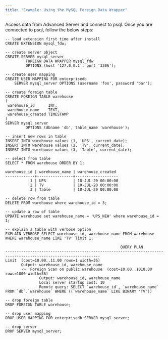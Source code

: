 ```yaml
---
title: "Example: Using the MySQL Foreign Data Wrapper"
---
```


<div id="example_using_the_mysql_data_adapter" class="registered_link"></div>

Access data from Advanced Server and connect to psql. Once you are connected to psql, follow the below steps:

```text
-- load extension first time after install
CREATE EXTENSION mysql_fdw;

-- create server object
CREATE SERVER mysql_server
         FOREIGN DATA WRAPPER mysql_fdw
         OPTIONS (host '127.0.0.1', port '3306');

-- create user mapping
CREATE USER MAPPING FOR enterprisedb
    SERVER mysql_server OPTIONS (username 'foo', password 'bar');

-- create foreign table
CREATE FOREIGN TABLE warehouse
(
 warehouse_id      INT,
 warehouse_name    TEXT,
 warehouse_created TIMESTAMP
)
SERVER mysql_server
         OPTIONS (dbname 'db', table_name 'warehouse');

-- insert new rows in table
INSERT INTO warehouse values (1, 'UPS', current_date);
INSERT INTO warehouse values (2, 'TV', current_date);
INSERT INTO warehouse values (3, 'Table', current_date);

-- select from table
SELECT * FROM warehouse ORDER BY 1;

warehouse_id | warehouse_name | warehouse_created
-------------+----------------+-------------------
           1 | UPS            | 10-JUL-20 00:00:00
           2 | TV             | 10-JUL-20 00:00:00
           3 | Table          | 10-JUL-20 00:00:00

-- delete row from table
DELETE FROM warehouse where warehouse_id = 3;

-- update a row of table
UPDATE warehouse set warehouse_name = 'UPS_NEW' where warehouse_id = 1;

-- explain a table with verbose option
EXPLAIN VERBOSE SELECT warehouse_id, warehouse_name FROM warehouse WHERE warehouse_name LIKE 'TV' limit 1;

                                                   QUERY PLAN
----------------------------------------------------------------------------------------------------------------
Limit  (cost=10.00..11.00 rows=1 width=36)
       Output: warehouse_id, warehouse_name
       ->  Foreign Scan on public.warehouse  (cost=10.00..1010.00 rows=1000 width=36)
               Output: warehouse_id, warehouse_name
               Local server startup cost: 10
               Remote query: SELECT `warehouse_id`, `warehouse_name` FROM `db`.`warehouse` WHERE ((`warehouse_name` LIKE BINARY 'TV'))

-- drop foreign table
DROP FOREIGN TABLE warehouse;

-- drop user mapping
DROP USER MAPPING FOR enterprisedb SERVER mysql_server;

-- drop server
DROP SERVER mysql_server;
```
